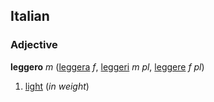 ==Italian==
===Adjective===
'''leggero''' ''m'' ([[leggera]] ''f'', [[leggeri]] ''m pl'', [[leggere]] ''f pl'')

#[[light]] (''in weight'')